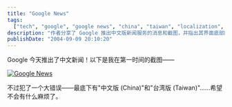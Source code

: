 ```yaml
---
title: "Google News"
tags:
  ["tech", "google", "google news", "china", "taiwan", "localization", "screenshot", "web services"]
description: "作者分享了 Google 推出中文版新闻服务的消息和截图，并指出其界面底部同时列出“中文版 (China)”和“台湾版 (Taiwan)”的选项可能引发的政治敏感问题。"
publishDate: "2004-09-09 20:10:20"
---
```


Google 今天推出了中文新闻！以下是我在第一时间的截图——

[![Google News](/archives/pics/20040909b.png)](/archives/pics/20040909a.png)

不过犯了一个大错误——最底下有"中文版 (China)"和"台湾版 (Taiwan)"……希望不会有什么麻烦了。
